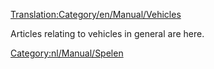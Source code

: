 [[Translation:Category/en/Manual/Vehicles]]


Articles relating to vehicles in general are here.

{{en/Catmore}}
[[Category:nl/Manual/Spelen]]
